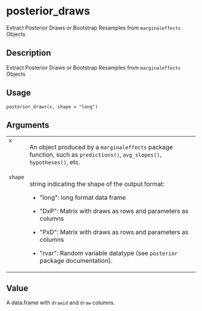 # posterior_draws {.unnumbered}


Extract Posterior Draws or Bootstrap Resamples from <code>marginaleffects</code> Objects

## Description

<p>Extract Posterior Draws or Bootstrap Resamples from <code>marginaleffects</code> Objects
</p>


## Usage

<pre><code class='language-R'>posterior_draws(x, shape = "long")
</code></pre>


## Arguments

<table>
<tr style="vertical-align: top;"><td style = "white-space: nowrap; font-family: monospace; vertical-align: top"><code>x</code></td>
<td>
<p>An object produced by a <code>marginaleffects</code> package function, such as <code>predictions()</code>, <code>avg_slopes()</code>, <code>hypotheses()</code>, etc.</p>
</td></tr>
<tr style="vertical-align: top;"><td style = "white-space: nowrap; font-family: monospace; vertical-align: top"><code>shape</code></td>
<td>
<p>string indicating the shape of the output format:
</p>

<ul>
<li><p> &quot;long&quot;: long format data frame
</p>
</li>
<li><p> &quot;DxP&quot;: Matrix with draws as rows and parameters as columns
</p>
</li>
<li><p> &quot;PxD&quot;: Matrix with draws as rows and parameters as columns
</p>
</li>
<li><p> &quot;rvar&quot;: Random variable datatype (see <code>posterior</code> package documentation).
</p>
</li></ul>
</td></tr>
</table>


## Value

<p>A data.frame with <code>drawid</code> and <code>draw</code> columns.
</p>

